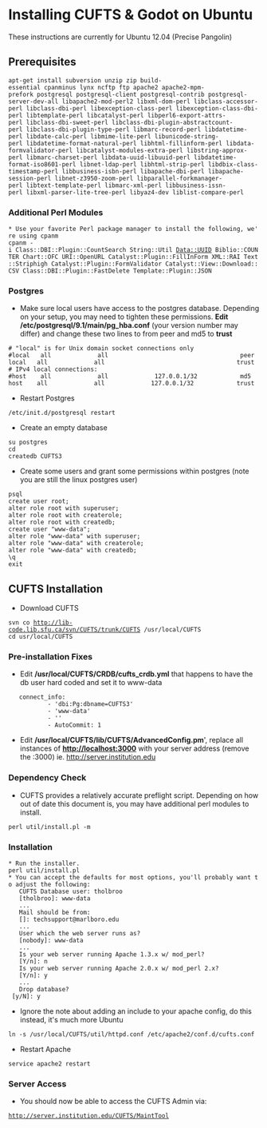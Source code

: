 = Installing CUFTS & Godot on Ubuntu =
These instructions are currently for Ubuntu 12.04 (Precise Pangolin)
== Prerequisites ==
 apt-get install subversion unzip zip build-essential cpanminus lynx ncftp ftp apache2 apache2-mpm-prefork postgresql postgresql-client postgresql-contrib postgresql-server-dev-all libapache2-mod-perl2 libxml-dom-perl libclass-accessor-perl libclass-dbi-perl libexception-class-perl libexception-class-dbi-perl libtemplate-perl libcatalyst-perl libperl6-export-attrs-perl libclass-dbi-sweet-perl libclass-dbi-plugin-abstractcount-perl libclass-dbi-plugin-type-perl libmarc-record-perl libdatetime-perl libdate-calc-perl libmime-lite-perl libunicode-string-perl libdatetime-format-natural-perl libhtml-fillinform-perl libdata-formvalidator-perl libcatalyst-modules-extra-perl libstring-approx-perl libmarc-charset-perl libdata-uuid-libuuid-perl libdatetime-format-iso8601-perl libnet-ldap-perl libhtml-strip-perl libdbix-class-timestamp-perl libbusiness-isbn-perl libapache-dbi-perl libapache-session-perl libnet-z3950-zoom-perl libparallel-forkmanager-perl libtext-template-perl libmarc-xml-perl libbusiness-issn-perl libxml-parser-lite-tree-perl libyaz4-dev liblist-compare-perl
=== Additional Perl Modules ===
 * Use your favorite Perl package manager to install the following, we're using cpanm
 cpanm -i Class::DBI::Plugin::CountSearch String::Util Data::UUID Biblio::COUNTER Chart::OFC URI::OpenURL Catalyst::Plugin::FillInForm XML::RAI Text::Striphigh Catalyst::Plugin::FormValidator Catalyst::View::Download::CSV Class::DBI::Plugin::FastDelete Template::Plugin::JSON
=== Postgres ===
* Make sure local users have access to the postgres database.  Depending on your setup, you may need to tighten these permissions.  '''Edit /etc/postgresql/9.1/main/pg_hba.conf''' (your version number may differ) and change these two lines to from peer and md5 to '''trust'''
 # "local" is for Unix domain socket connections only
 #local   all             all                                     peer
 local   all             all                                     trust
 # IPv4 local connections:
 #host    all             all             127.0.0.1/32            md5
 host    all             all             127.0.0.1/32            trust
* Restart Postgres
 /etc/init.d/postgresql restart
* Create an empty database
 su postgres
 cd
 createdb CUFTS3
* Create some users and grant some permissions within postgres (note you are still the linux postgres user)
 psql
 create user root;
 alter role root with superuser;
 alter role root with createrole;
 alter role root with createdb;
 create user "www-data";
 alter role "www-data" with superuser;
 alter role "www-data" with createrole;
 alter role "www-data" with createdb;
 \q
 exit
==  CUFTS Installation ==
* Download CUFTS 
 svn co http://lib-code.lib.sfu.ca/svn/CUFTS/trunk/CUFTS /usr/local/CUFTS
 cd usr/local/CUFTS
=== Pre-installation Fixes ===
* Edit '''/usr/local/CUFTS/CRDB/cufts_crdb.yml''' that happens to have the db user hard coded and set it to www-data
	connect_info:
			- 'dbi:Pg:dbname=CUFTS3'
			- 'www-data'
			- ''
			- AutoCommit: 1
* Edit '''/usr/local/CUFTS/lib/CUFTS/AdvancedConfig.pm'''', replace all instances of '''http://localhost:3000''' with your server address (remove the :3000) ie. http://server.institution.edu

=== Dependency Check ===
* CUFTS provides a relatively accurate preflight script.  Depending on how out of date this document is, you may have additional perl modules to install.
 perl util/install.pl -m
=== Installation ===
 * Run the installer. 
 perl util/install.pl
 * You can accept the defaults for most options, you'll probably want to adjust the following:
 	CUFTS Database user: tholbroo
	[tholbroo]: www-data
	...
	Mail should be from: 
	[]: techsupport@marlboro.edu
	...
	User which the web server runs as?
	[nobody]: www-data
	...
	Is your web server running Apache 1.3.x w/ mod_perl?
	[Y/n]: n
	Is your web server running Apache 2.0.x w/ mod_perl 2.x?
	[Y/n]: y
	...
	Drop database?
  [y/N]: y

* Ignore the note about adding an include to your apache config, do this instead, it's much more Ubuntu
 ln -s /usr/local/CUFTS/util/httpd.conf /etc/apache2/conf.d/cufts.conf
* Restart Apache
 service apache2 restart
=== Server Access ===
* You should now be able to access the CUFTS Admin via:
 http://server.institution.edu/CUFTS/MaintTool
